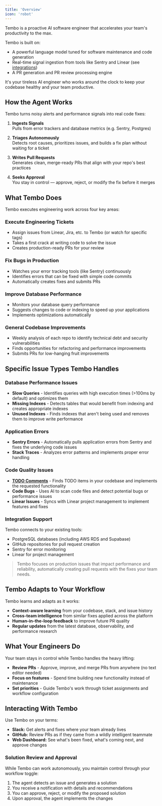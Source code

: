 ```yaml
---
title: 'Overview'
icon: 'robot'
---
```


Tembo is a proactive AI software engineer that accelerates your team's productivity to the max.

Tembo is built on:

- A powerful language model tuned for software maintenance and code generation
- Real-time signal ingestion from tools like Sentry and Linear (see [integrations](/integrations))
- A PR generation and PR review processing engine

It's your tireless AI engineer who works around the clock to keep your codebase healthy and your team productive.

## How the Agent Works

Tembo turns noisy alerts and performance signals into real code fixes:

1. **Ingests Signals**\
   Pulls from error trackers and database metrics (e.g. Sentry, Postgres)

2. **Triages Autonomously**\
   Detects root causes, prioritizes issues, and builds a fix plan without waiting for a ticket

3. **Writes Pull Requests**\
   Generates clean, merge-ready PRs that align with your repo's best practices

4. **Seeks Approval**\
   You stay in control — approve, reject, or modify the fix before it merges

## What Tembo Does

Tembo executes engineering work across four key areas:

### Execute Engineering Tickets

- Assign issues from Linear, Jira, etc. to Tembo (or watch for specific tags)
- Takes a first crack at writing code to solve the issue
- Creates production-ready PRs for your review

### Fix Bugs in Production

- Watches your error tracking tools (like Sentry) continuously
- Identifies errors that can be fixed with simple code commits
- Automatically creates fixes and submits PRs

### Improve Database Performance

- Monitors your database query performance
- Suggests changes to code or indexing to speed up your applications
- Implements optimizations automatically

### General Codebase Improvements

- Weekly analysis of each repo to identify technical debt and security vulnerabilities
- Finds opportunities for refactoring and performance improvements
- Submits PRs for low-hanging fruit improvements

## Specific Issue Types Tembo Handles

### Database Performance Issues

- **Slow Queries** - Identifies queries with high execution times (>100ms by default) and optimizes them
- **Missing Indexes** - Detects tables that would benefit from indexing and creates appropriate indexes
- **Unused Indexes** - Finds indexes that aren't being used and removes them to improve write performance

### Application Errors

- **Sentry Errors** - Automatically pulls application errors from Sentry and fixes the underlying code issues
- **Stack Traces** - Analyzes error patterns and implements proper error handling

### Code Quality Issues

- **[TODO Comments](/features/todo-comments)** - Finds TODO items in your codebase and implements the requested functionality
- **Code Bugs** - Uses AI to scan code files and detect potential bugs or performance issues
- **Linear Issues** - Syncs with Linear project management to implement features and fixes

### Integration Support

Tembo connects to your existing tools:

- PostgreSQL databases (including AWS RDS and Supabase)
- GitHub repositories for pull request creation
- Sentry for error monitoring
- Linear for project management

> Tembo focuses on production issues that impact performance and reliability, automatically creating pull requests with the fixes your team needs.

## Tembo Adapts to Your Workflow

Tembo learns and adapts as it works:

- **Context-aware learning** from your codebase, stack, and issue history
- **Cross-team intelligence** from similar fixes applied across the platform
- **Human-in-the-loop feedback** to improve future PR quality
- **Regular updates** from the latest database, observability, and performance research

## What Your Engineers Do

Your team stays in control while Tembo handles the heavy lifting:

- **Review PRs** - Approve, improve, and merge PRs from anywhere (no text editor needed)
- **Focus on features** - Spend time building new functionality instead of maintenance
- **Set priorities** - Guide Tembo's work through ticket assignments and workflow configuration

## Interacting With Tembo

Use Tembo on your terms:

- **Slack:** Get alerts and fixes where your team already lives
- **GitHub:** Review PRs as if they came from a wildly intelligent teammate
- **Web Dashboard:** See what's been fixed, what's coming next, and approve changes

### Solution Review and Approval

While Tembo can work autonomously, you maintain control through your workflow toggle:

1. The agent detects an issue and generates a solution
2. You receive a notification with details and recommendations
3. You can approve, reject, or modify the proposed solution
4. Upon approval, the agent implements the changes
